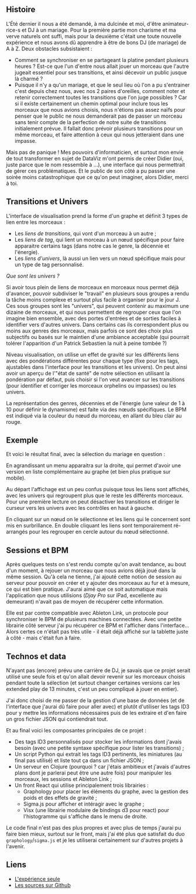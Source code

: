 ## Histoire

L'Été dernier il nous a été demandé, à ma dulcinée et moi, d'être animateur-rice-s et DJ à un mariage. Pour la première partie mon 
charisme et ma verve naturels ont suffi, mais pour la deuxième  c'était une toute nouvelle expérience et nous avons dû apprendre 
à être de bons DJ (de mariage) de A à Z. Deux obstacles subsistaient :
 
- Comment se synchroniser en se partageant la platine pendant plusieurs heures ? Est-ce que l'un d'entre nous allait jouer un morceau
que l'autre jugeait essentiel pour ses transitions, et ainsi décevoir un public jusque là charmé ? 
- Puisque il n'y a qu'un mariage, et que le seul lieu où l'on a pu s'entrainer c'est depuis chez nous, avec nos 2 paires d'oreilles, comment 
noter et retenir correctement toutes les transitions que l'on juge possibles ? Car si il existe certainement un chemin optimal pour inclure
tous les morceaux que nous avions choisis, nous n'étions pas assez naïfs pour penser que le public ne nous demanderait pas de passer un morceau 
sans tenir compte de la perfection de notre suite de transitions initialement prévue. Il fallait donc prévoir plusieurs transitions pour un même
morceau, et faire attention à ceux qui nous jetteraient dans une impasse. 

Mais pas de panique ! Mes pouvoirs d'informaticien, et surtout mon envie de tout transformer en sujet de DataViz m'ont permis de créer Didier
(oui, juste parce que le nom ressemble à ...), une interface qui nous permettrait de gérer ces problématiques. Et le public de son côté a 
pu passer une soirée moins catastrophique que ce qu'on peut imaginer, alors Didier, merci à toi. 

## Transitions et Univers

L'interface de visualisation prend la forme d'un graphe et définit 3 types de lien entre les morceaux : 

- Les *liens de transitions*, qui vont d'un morceau à un autre ; 
- Les *liens de tag*, qui lient un morceau à un nœud spécifique pour faire apparaitre certains tags (dans notre cas le genre, la décennie et l'énergie).
- Les *liens d'univers*, là aussi un lien vers un nœud spécifique mais pour un type de tag personnalisé. 

*Que sont les univers ?* 

Si avoir tous plein de liens de morceaux en morceaux nous permet déjà d'avancer, pouvoir subdiviser le "travail" en plusieurs sous groupes
a rendu la tâche moins complexe et surtout plus facile à organiser pour le jour J. Ces sous groupes sont les "univers", qui peuvent contenir au maximum une dizaine 
de morceaux, et qui nous permettent de regrouper ceux que l'on imagine bien ensemble, avec des portes d'entrées et de sorties faciles à identifier vers d'autres 
univers. Dans certains cas ils correspondent plus ou moins aux genres des morceaux, mais parfois ce sont des choix plus subjectifs ou basés sur le maintien 
d'une ambiance acceptable (qui pourrait tolérer l'apparition d'un Patrick Sebastien la nuit à peine tombée ?)

Niveau visualisation, on utilise un effet de gravité sur les différents liens avec des pondérations différentes
 pour chaque type (fixe pour les tags, ajustables dans l'interface pour les transitions et les univers). 
 On peut ainsi avoir un aperçu de l'"état de santé" de notre sélection en utilisant la pondération par défaut, puis 
choisir si l'on veut avancer sur les transitions (pour identifier et corriger les morceaux orphelins ou impasses) ou les univers. 

La représentation des genres, décennies et de l'énergie (une valeur de 1 à 10 pour définir le dynamisme) est faite via des nœuds spécifiques. Le BPM est indiqué via la couleur du nœud du morceau, en allant du bleu clair au rouge. 

##  Exemple

Et voici le résultat final, avec la sélection du mariage en question : 

<Experiment height={500} name="Didier">
  <Exp01 />
</Experiment>

En agrandissant un menu apparaitra sur la droite, qui permet d'avoir une version en liste complémentaire au graphe (et bien plus pratique sur mobile).

Au départ l'affichage est un peu confus puisque tous les liens sont affichés, 
avec les univers qui regroupent plus que le reste les différents morceaux. 
Pour une première lecture on peut désactiver les transitions et diriger le 
curseur vers les univers avec les contrôles en haut à gauche. 

En cliquant sur un nœud on le sélectionne et les liens qui le concernent sont mis en surbrillance. En double cliquant les liens sont temporairement ré-arrangés pour les regrouper en cercle autour du nœud sélectionné.

## Sessions et BPM

Après quelques tests on s'est rendu compte qu'on avait tendance, au bout d'un
moment, à rejouer un morceau que nous avions déjà joué dans la même session. Qu'à cela ne tienne, j'ai ajouté cette notion de session au serveur pour pouvoir en créer et y ajouter des morceaux au fur et à mesure, ce qui est bien pratique. J'aurai aimé que ce soit automatique mais l'application que nous utilisions (*Djay Pro* sur iPad, excellente au demeurant) n'avait pas de moyen de récupérer cette information. 

Elle est par contre compatible avec Ableton Link, un protocole pour synchroniser le BPM de plusieurs machines connectées. Avec une petite librairie côté serveur j'ai pu récupérer ce BPM et l'afficher dans l'interface... Alors certes ce n'était pas très utile - il était déjà affiché sur la tablette juste à côté - mais c'était fun à faire. 


## Technos et data

N'ayant pas (encore) prévu une carrière de DJ, je savais que ce projet serait utilisé une seule fois et qu'on allait devoir revenir sur les morceaux
choisis pendant toute la sélection (et surtout changer certaines versions car les extended play de 13 minutes, c'est un peu compliqué à jouer en entier).

J'ai donc choisi de me passer de la gestion d'une base de données (et de l'interface que j'aurai dû faire pour aller avec) et plutôt d'utiliser 
les tags ID3 pour y mettre les informations nécessaires puis de les extraire et d'en faire un gros fichier JSON qui contiendrait tout. 

Et au final voici les composantes principales de ce projet :

  - Des tags ID3 personnalisés pour stocker les informations dont j'avais besoin (avec une petite syntaxe spécifique pour lister les transitions) ; 
  - Un script Python qui extrait les tags ID3 pertinents, les miniatures (au final pas utilisé) et liste tout ça dans un fichier JSON ; 
  - Un serveur en Clojure (pourquoi ? car j'étais ambitieux et j'avais d'autres plans dont je parlerai peut être une autre fois) pour manipuler les morceaux, 
    les sessions et Ableton Link ;
  - Un front React qui utilise principalement trois librairies :
    - Graphology pour placer les éléments du graphe, avec la gestion des poids et des effets de gravité ; 
    - Sigma.js pour afficher et intéragir avec le graphe ; 
    - Visx (une librairie modulaire de bindings d3 pour react) pour l'histogramme qui s'affiche dans le menu de droite. 

Le code final n'est pas des plus propres et avec plus de temps j'aurai pu faire bien mieux, surtout sur le front, mais j'ai été plus que satisfait du duo 
`graphology`/`sigma.js` et je les utiliserai certainement sur d'autres projets à l'avenir.

## Liens

- [L'expérience seule](/experiments/didier)
- [Les sources sur Github](https://github.com/fredericlb/parapluie.org/tree/main/experiments/01-didier)